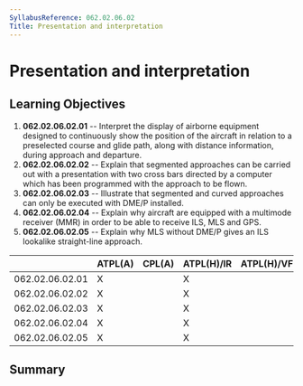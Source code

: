 ```yaml
---
SyllabusReference: 062.02.06.02
Title: Presentation and interpretation
---
```


# Presentation and interpretation

## Learning Objectives

1.  **062.02.06.02.01** -- Interpret the display of airborne equipment designed
    to continuously show the position of the aircraft in relation to a
    preselected course and glide path, along with distance information, during
    approach and departure.
2.  **062.02.06.02.02** -- Explain that segmented approaches can be carried out
    with a presentation with two cross bars directed by a computer which has
    been programmed with the approach to be flown.
3.  **062.02.06.02.03** -- Illustrate that segmented and curved approaches can
    only be executed with DME/P installed.
4.  **062.02.06.02.04** -- Explain why aircraft are equipped with a multimode
    receiver (MMR) in order to be able to receive ILS, MLS and GPS.
5.  **062.02.06.02.05** -- Explain why MLS without DME/P gives an ILS lookalike
    straight-line approach.

|                 | ATPL(A) | CPL(A) | ATPL(H)/IR | ATPL(H)/VFR | CPL(H) | IR  | CBIR(A) |
| --------------- | ------- | ------ | ---------- | ----------- | ------ | --- | ------- |
| 062.02.06.02.01 | X       |        | X          |             |        | X   |         |
| 062.02.06.02.02 | X       |        | X          |             |        | X   |         |
| 062.02.06.02.03 | X       |        | X          |             |        | X   |         |
| 062.02.06.02.04 | X       |        | X          |             |        | X   |         |
| 062.02.06.02.05 | X       |        | X          |             |        | X   |         |

## Summary

